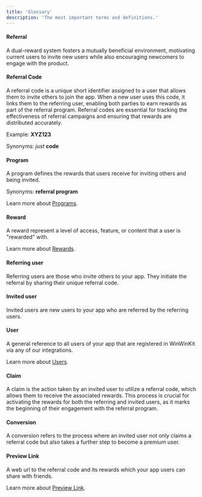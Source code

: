 ```yaml
---
title: 'Glossary'
description: 'The most important terms and definitions.'
---
```


#### Referral

A dual-reward system fosters a mutually beneficial environment, motivating current users to invite new users while also encouraging newcomers to engage with the product.

#### Referral Code

A referral code is a unique short identifier assigned to a user that allows them to invite others to join the app. 
When a new user uses this code, it links them to the referring user, enabling both parties to earn rewards as part of the referral program. 
Referral codes are essential for tracking the effectiveness of referral campaigns and ensuring that rewards are distributed accurately.

Example: **XYZ123**

Synonyms: _just_ **code**

#### Program 

A program defines the rewards that users receive for inviting others and being invited.

Synonyms: **referral program**

Learn more about [Programs](/referral/programs).

#### Reward

A reward represent a level of access, feature, or content that a user is "rewarded" with.

Learn more about [Rewards](/referral/rewards).

#### Referring user

Referring users are those who invite others to your app. They initiate the referral by sharing their unique referral code.

#### Invited user

Invited users are new users to your app who are referred by the referring users. 

#### User

A general reference to all users of your app that are registered in WinWinKit via any of our integrations.

Learn more about [Users](/referral/users).

#### Claim

A claim is the action taken by an invited user to utilize a referral code, which allows them to receive the associated rewards. 
This process is crucial for activating the rewards for both the referring and invited users, as it marks the beginning of their engagement with the referral program.

#### Conversion

A conversion refers to the process where an invited user not only claims a referral code but also takes a further step to become a premium user. 

#### Preview Link

A web url to the referral code and its rewards which your app users can share with friends.

Learn more about [Preview Link](/referral/preview-link).
